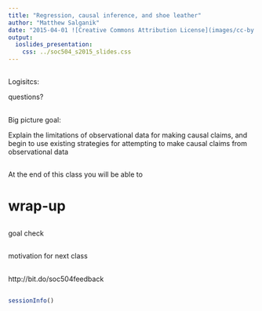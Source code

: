 ```yaml
---
title: "Regression, causal inference, and shoe leather"
author: "Matthew Salganik"
date: "2015-04-01 ![Creative Commons Attribution License](images/cc-by.png)"
output: 
  ioslides_presentation:
    css: ../soc504_s2015_slides.css
---
```


##

Logisitcs:

questions?

##

Big picture goal:

Explain the limitations of observational data for making causal claims, and begin to use existing strategies for attempting to make causal claims from observational data

##


At the end of this class you will be able to


##


# wrap-up

##

goal check

## 

motivation for next class

##

http://bit.do/soc504feedback

##


```r
sessionInfo()
```
